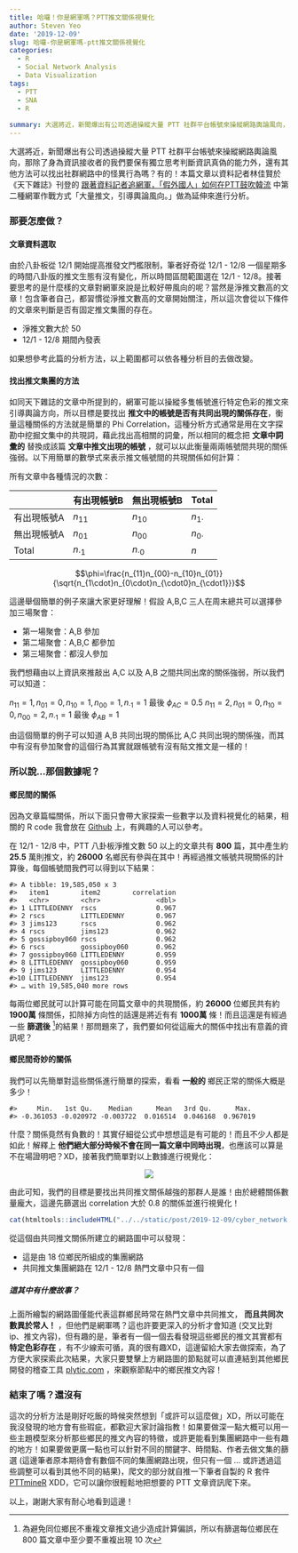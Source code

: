 ```yaml
---
title: 哈囉！你是網軍嗎？PTT推文關係視覺化
author: Steven Yeo
date: '2019-12-09'
slug: 哈囉-你是網軍嗎-ptt推文關係視覺化
categories:
  - R
  - Social Network Analysis
  - Data Visualization
tags:
  - PTT
  - SNA
  - R
  
summary: 大選將近，新聞爆出有公司透過操縱大量 PTT 社群平台帳號來操縱網路輿論風向，那除了身為資訊接收者的我們要保有獨立思考判斷資訊真偽的能力外，還有其他方法可以找出社群網路中的怪異行為嗎？
---
```


大選將近，新聞爆出有公司透過操縱大量 PTT 社群平台帳號來操縱網路輿論風向，那除了身為資訊接收者的我們要保有獨立思考判斷資訊真偽的能力外，還有其他方法可以找出社群網路中的怪異行為嗎？有的！本篇文章以資料記者林佳賢於《天下雜誌》刊登的 [跟著資料記者追網軍，「假外國人」如何在PTT鼓吹韓流](https://www.cw.com.tw/article/articleLogin.action?id=5094848) 中第二種網軍作戰方式「大量推文，引導輿論風向。」做為延伸來進行分析。

### 那要怎麼做？
#### 文章資料選取

由於八卦板從 12/1 開始提高推發文門檻限制，筆者好奇從 12/1 - 12/8 一個星期多的時間八卦版的推文生態有沒有變化，所以時間區間範圍選在 12/1 - 12/8。接著要思考的是什麼樣的文章對網軍來說是比較好帶風向的呢？當然是淨推文數高的文章！包含筆者自己，都習慣從淨推文數高的文章開始關注，所以這次會從以下條件的文章來判斷是否有固定推文集團的存在。

- 淨推文數大於 50
- 12/1 - 12/8 期間內發表

如果想參考此篇的分析方法，以上範圍都可以依各種分析目的去做改變。

#### 找出推文集團的方法

如同天下雜誌的文章中所提到的，網軍可能以操縱多隻帳號進行特定色彩的推文來引導輿論方向，所以目標是要找出 **推文中的帳號是否有共同出現的關係存在**，衡量這種關係的方法就是簡單的 Phi Correlation，這種分析方式通常是用在文字探勘中挖掘文集中的共現詞，藉此找出高相關的詞彙，所以相同的概念把 **文章中詞彙的** 替換成該篇 **文章中推文出現的帳號** ，就可以以此衡量兩兩帳號間共現的關係強弱。以下用簡單的數學式來表示推文帳號間的共現關係如何計算：

所有文章中各種情況的次數：

|  | 有出現帳號B | 無出現帳號B | Total |
|------------|---------------|---------------|--------------|
| 有出現帳號A | $n_{11}$ | $n_{10}$ | $n_{1\cdot}$|
| 無出現帳號A | $n_{01}$ | $n_{00}$ | $n_{0\cdot}$ |
| Total | $n_{\cdot 1}$ | $n_{\cdot 0}$ | $n$ |


$$\phi=\frac{n_{11}n_{00}-n_{10}n_{01}}{\sqrt{n_{1\cdot}n_{0\cdot}n_{\cdot0}n_{\cdot1}}}$$

這邊舉個簡單的例子來讓大家更好理解！假設 A,B,C 三人在周末總共可以選擇參加三場聚會：

- 第一場聚會：A,B 參加
- 第二場聚會：A,B,C 都參加
- 第三場聚會：都沒人參加

我們想藉由以上資訊來推敲出 A,C 以及 A,B 之間共同出席的關係強弱，所以我們可以知道：

$n_{11} = 1, n_{01} = 0, n_{10} = 1, n_{00} = 1, n_{\cdot 1} = 1$ 最後 $\phi_{AC} = 0.5$
$n_{11} = 2, n_{01} = 0, n_{10} = 0, n_{00} = 2, n_{\cdot 1} = 1$ 最後 $\phi_{AB} = 1$

由這個簡單的例子可以知道 A,B 共同出現的關係比 A,C 共同出現的關係強，而其中有沒有參加聚會的這個行為其實就跟帳號有沒有貼文推文是一樣的！

### 所以說...那個數據呢？

#### 鄉民間的關係

因為文章篇幅關係，所以下面只會帶大家探索一些數字以及資料視覺化的結果，相關的 R code 我會放在 [Github](https://github.com/shihjyun/PTT_cyber_analysis) 上，有興趣的人可以參考。

在 12/1 - 12/8 中，PTT 八卦板淨推文數 50 以上的文章共有 **800** 篇，其中產生約 **25.5** 萬則推文，約 **26000** 名鄉民有參與在其中！再經過推文帳號共現關係的計算後，每個帳號間我們可以得到以下結果：

```
#> A tibble: 19,585,050 x 3
#>   item1        item2        correlation
#>   <chr>        <chr>              <dbl>
#> 1 LITTLEDENNY  rscs               0.967
#> 2 rscs         LITTLEDENNY        0.967
#> 3 jims123      rscs               0.962
#> 4 rscs         jims123            0.962
#> 5 gossipboy060 rscs               0.962
#> 6 rscs         gossipboy060       0.962
#> 7 gossipboy060 LITTLEDENNY        0.959
#> 8 LITTLEDENNY  gossipboy060       0.959
#> 9 jims123      LITTLEDENNY        0.954
#>10 LITTLEDENNY  jims123            0.954
#> … with 19,585,040 more rows
```

每兩位鄉民就可以計算可能在同篇文章中的共現關係，約 **26000** 位鄉民共有約 **1900萬** 條關係，扣除掉方向性的話還是將近有有 **1000萬** 條！而且這還是有經過一些 **篩選後** [^1]的結果！那問題來了，我們要如何從這龐大的關係中找出有意義的資訊呢？

#### 鄉民間奇妙的關係

我們可以先簡單對這些關係進行簡單的探索，看看 **一般的** 鄉民正常的關係大概是多少！

```
#>     Min.   1st Qu.    Median      Mean   3rd Qu.      Max. 
#> -0.361053 -0.020972 -0.003722  0.016514  0.046168  0.967019 
```

什麼？關係竟然有負數的！其實仔細從公式中想想這是有可能的！而且不少人都是如此！解釋上 **他們絕大部分時候不會在同一篇文章中同時出現**，也應該可以算是不在場證明吧？XD，接著我們簡單對以上數據進行視覺化：

<center>

![](/post/2019-12-09/Rplot01.png)
</center>

由此可知，我們的目標是要找出共同推文關係越強的那群人是誰！由於總體關係數量龐大，這邊先篩選出 correlation 大於 0.8 的關係並進行視覺化！

```r
cat(htmltools::includeHTML("../../static/post/2019-12-09/cyber_network.html"))
```

從這個由共同推文關係所建立的網路圖中可以發現：

- 這是由 18 位鄉民所組成的集團網路
- 共同推文集團網路在 12/1 - 12/8 熱門文章中只有一個

##### 這其中有什麼故事？

上面所繪製的網路圖僅能代表這群鄉民時常在熱門文章中共同推文， **而且共同次數異於常人！** ，但他們是網軍嗎？這也許要更深入的分析才會知道 (交叉比對 ip、推文內容)，但有趣的是，筆者有一個一個去看發現這些鄉民的推文其實都有 **特定色彩存在** ，有不少線索可循，真的很有趣XD，這邊留給大家去做探索，為了方便大家探索此次結果，大家只要雙擊上方網路圖的節點就可以直連結到其他鄉民開發的稽查工具 [plytic.com](https://www.plytic.com/) ，來觀察節點中的鄉民推文內容！

### 結束了嗎？還沒有

這次的分析方法是剛好吃飯的時候突然想到「或許可以這麼做」XD，所以可能在我沒發現的地方會有些瑕疵，都歡迎大家討論指教！如果要做深一點大概可以用一些主題模型來分析那些鄉民的推文內容的特徵，或許更能看到集團網路中一些有趣的地方！如果要做更廣一點也可以針對不同的關鍵字、時間點、作者去做文集的篩選 (這邊筆者原本期待會有數個不同的集團網路出現，但只有一個 ... 或許透過這些調整可以看到其他不同的結果)，爬文的部分就自推一下筆者自製的 R 套件 [PTTmineR](https://github.com/shihjyun/PTTmineR) XDD，它可以讓你很輕鬆地把想要的 PTT 文章資訊爬下來。

以上，謝謝大家有耐心地看到這邊！

[^1]: 為避免同位鄉民不重複文章推文過少造成計算偏誤，所以有篩選每位鄉民在 800 篇文章中至少要不重複出現 10 次

